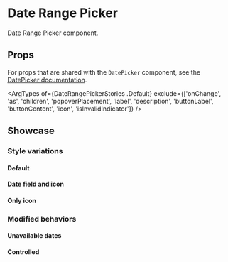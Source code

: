 
<Meta of={DateRangePickerStories} />

# Date Range Picker

Date Range Picker component.

## Props

For props that are shared with the `DatePicker` component, see the [DatePicker documentation](?path=/docs/form-fields-datepicker--docs).

<ArgTypes
  of={DateRangePickerStories  .Default}
  exclude={['onChange', 'as', 'children', 'popoverPlacement', 'label', 'description', 'buttonLabel', 'buttonContent', 'icon', 'isInvalidIndicator']}
 />

## Showcase

### Style variations

#### Default

<Canvas of={DateRangePickerStories.Default} />

#### Date field and icon

<Canvas of={DateRangePickerStories.DateFieldAndIcon} />

#### Only icon

<Canvas of={DateRangePickerStories.OnlyIcon} />

### Modified behaviors

#### Unavailable dates

<Canvas of={DateRangePickerStories.UnavailableDates} />

#### Controlled

<Canvas of={DateRangePickerStories.Controlled} />
